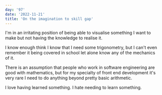 ```yaml
---
day: '97'
date: '2022-11-21'
title: 'On the imagination to skill gap'
---
```


I'm in an irritating position of being able to visualise something I want to make but not having the knowledge to realise it.

I know enough think I know that I need some trigonometry, but I can't even remember it being covered in school let alone know any of the mechanics of it.

There is an assumption that people who work in software engineering are good with mathematics, but for my specialty of front end development it's very rare I need to do anything beyond pretty basic arithmetic.

I love having learned something. I hate needing to learn something.
